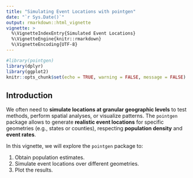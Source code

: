 ```yaml
---
title: "Simulating Event Locations with pointgen"
date: "`r Sys.Date()`"
output: rmarkdown::html_vignette
vignette: >
  %\VignetteIndexEntry{Simulated Event Locations}
  %\VignetteEngine{knitr::rmarkdown}
  %\VignetteEncoding{UTF-8}
---
```


```r
#library(pointgen)
library(dplyr)
library(ggplot2)
knitr::opts_chunk$set(echo = TRUE, warning = FALSE, message = FALSE)
```

## Introduction

We often need to **simulate locations at granular geographic levels** to test methods, perform spatial analyses, or visualize patterns. The `pointgen` package allows to generate **realistic event locations** for specific geometries (e.g., states or counties), respecting **population density** and **event rates**.

In this vignette, we will explore the `pointgen` package to:

1. Obtain population estimates.  
2. Simulate event locations over different geometries.  
4. Plot the results.